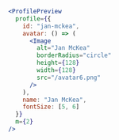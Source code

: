 ```jsx
<ProfilePreview
  profile={{
    id: "jan-mckea",
    avatar: () => (
      <Image
        alt="Jan McKea"
        borderRadius="circle"
        height={128}
        width={128}
        src="/avatar6.png"
      />
    ),
    name: "Jan McKea",
    fontSize: [5, 6]
  }}
  m={2}
/>
```
